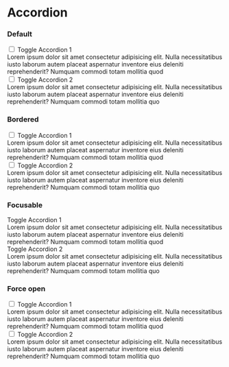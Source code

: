 
# Accordion

### Default

<CodeDemo>
  <div className="accordion-group danger">
    <div className="accordion">
      <input className="toggle" id="accordion-color-danger-1" type="checkbox" />
      <label className="title" for="accordion-color-danger-1">
        Toggle Accordion 1
      </label>
      <div className="content">
        <div className="min-h-0">
          Lorem ipsum dolor sit amet consectetur adipisicing elit. Nulla necessitatibus iusto laborum autem placeat
          aspernatur inventore eius deleniti reprehenderit? Numquam commodi totam mollitia quod
        </div>
      </div>
    </div>
    <div className="accordion">
      <input className="toggle" id="accordion-color-danger-2" type="checkbox" />
      <label className="title" for="accordion-color-danger-2">
        Toggle Accordion 2
      </label>
      <div className="content">
        <div className="min-h-0">
          Lorem ipsum dolor sit amet consectetur adipisicing elit. Nulla necessitatibus iusto laborum autem placeat
          aspernatur inventore eius deleniti reprehenderit? Numquam commodi totam mollitia quo
        </div>
      </div>
    </div>
  </div>
</CodeDemo>

### Bordered

<CodeDemo>
  <div className="accordion-group bordered bw">
    <div className="accordion">
      <input className="toggle" id="accordion-bordered-bw-1" type="checkbox" />
      <label className="title" for="accordion-bordered-bw-1">
        Toggle Accordion 1
      </label>
      <div className="content">
        <div className="min-h-0">
          Lorem ipsum dolor sit amet consectetur adipisicing elit. Nulla necessitatibus iusto laborum autem placeat
          aspernatur inventore eius deleniti reprehenderit? Numquam commodi totam mollitia quod
        </div>
      </div>
    </div>
    <div className="accordion">
      <input className="toggle" id="accordion-bordered-bw-2" type="checkbox" />
      <label className="title" for="accordion-bordered-bw-2">
        Toggle Accordion 2
      </label>
      <div className="content">
        <div className="min-h-0">
          Lorem ipsum dolor sit amet consectetur adipisicing elit. Nulla necessitatibus iusto laborum autem placeat
          aspernatur inventore eius deleniti reprehenderit? Numquam commodi totam mollitia quo
        </div>
      </div>
    </div>
  </div>
</CodeDemo>

### Focusable

<CodeDemo>
  <div className="accordion-group bw">
    <div className="accordion" tabindex="0">
      <label className="title">Toggle Accordion 1</label>
      <div className="content">
        <div className="min-h-0">
          Lorem ipsum dolor sit amet consectetur adipisicing elit. Nulla necessitatibus iusto laborum autem placeat
          aspernatur inventore eius deleniti reprehenderit? Numquam commodi totam mollitia quod
        </div>
      </div>
    </div>
    <div className="accordion" tabindex="0">
      <label className="title">Toggle Accordion 2</label>
      <div className="content">
        <div className="min-h-0">
          Lorem ipsum dolor sit amet consectetur adipisicing elit. Nulla necessitatibus iusto laborum autem placeat
          aspernatur inventore eius deleniti reprehenderit? Numquam commodi totam mollitia quo
        </div>
      </div>
    </div>
  </div>
</CodeDemo>

### Force open

<CodeDemo>
  <div className="accordion-group bw">
    <div className="accordion open">
      <input className="toggle" id="accordion-fo-bw-1" type="checkbox" />
      <label className="title" for="accordion-fo-bw-1">
        Toggle Accordion 1
      </label>
      <div className="content">
        <div className="min-h-0">
          Lorem ipsum dolor sit amet consectetur adipisicing elit. Nulla necessitatibus iusto laborum autem placeat
          aspernatur inventore eius deleniti reprehenderit? Numquam commodi totam mollitia quod
        </div>
      </div>
    </div>
    <div className="accordion">
      <input className="toggle" id="accordion-fo-bw-2" type="checkbox" />
      <label className="title" for="accordion-fo-bw-2">
        Toggle Accordion 2
      </label>
      <div className="content">
        <div className="min-h-0">
          Lorem ipsum dolor sit amet consectetur adipisicing elit. Nulla necessitatibus iusto laborum autem placeat
          aspernatur inventore eius deleniti reprehenderit? Numquam commodi totam mollitia quo
        </div>
      </div>
    </div>
  </div>
</CodeDemo>
